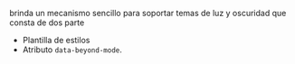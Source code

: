 
<DocHeader title="Light & Dark theme" pretitle="Frontend" />

<BeyondJS /> brinda un mecanismo sencillo para soportar temas de luz y oscuridad que consta de dos parte

-   Plantilla de estilos
-   Atributo `data-beyond-mode`.

<Title tag="h2" text="Temas en el template" />

La plantilla de la aplicación está configurada para soportar tanto el
Light como el tema Dark y proporciona un archivo de
definición de estilos personalizados para cada tema.
En el archivo `definition.scss`, se encuentra el siguiente código:

<CodeBox title="definition.scss">
{`
@use 'dark';
@use 'light';
:root {
  @include light.properties();
  @media(prefers-color-scheme: dark) {
    @include dark.properties();
  }
}

html[data-beyond-mode="light"] {
@include light.properties();
}

html[data-beyond-mode="dark"] {
@include dark.properties();
}

`}

</CodeBox>

El código anterior hace disponibles las variables de configuración para los temas oscuro y claro en los archivos correspondientes.

<Title tag="h2" text=":host-context" />

En la mayoría de los casos, si un componente requiere conocer el
tema en uso, se puede utilizar el selector `:host-context` en un
archivo de estilos para definirlo, como se ilustra en el ejemplo siguiente:

<Title tag="h2" text=":host-context" />

<Code>
{`
:host-context(html[data-beyond-mode]) {
    //styles here...
}

`}

</Code>

> :host-context es un selector en CSS que permite seleccionar un elemento basado en el contexto del elemento anfitrión.
> Permite establecer estilos en un elemento que dependen de su contexto en la página, en lugar de su propio contenido o
> estructura. Se usa con la sintaxis :host-context(selector)

En algunos casos, los componentes pueden requerir conocer dinámicamente
el cambio de tema. En estos casos, se puede utilizar la API del
objeto widgets.

<Code>
{`

widgets.attributes.add('data-beyond-mode', theme);

`}

</Code>

La línea anterior agrega a todos los widgets existentes el atributo `data-beyond-mode` con el valor dark.

<NextLinks items={['widgets', 'styles/modules']} />
